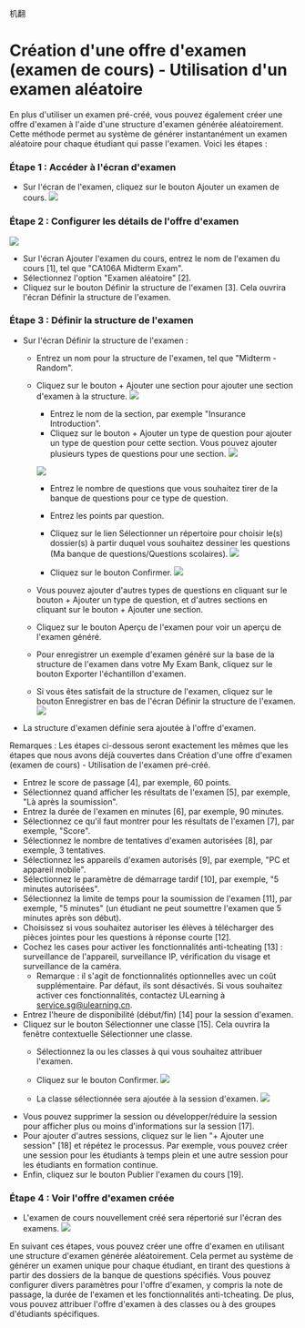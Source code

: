 机翻
# Création d'une offre d'examen (examen de cours) - Utilisation d'un examen aléatoire 
 
 En plus d'utiliser un examen pré-créé, vous pouvez également créer une offre d'examen à l'aide d'une structure d'examen générée aléatoirement. Cette méthode permet au système de générer instantanément un examen aléatoire pour chaque étudiant qui passe l'examen. Voici les étapes : 
 
 ### Étape 1 : Accéder à l'écran d'examen 
 - Sur l'écran de l'examen, cliquez sur le bouton Ajouter un examen de cours. 
 ![]( /img/utest/teacher/offering07.png) 
 
 ### Étape 2 : Configurer les détails de l'offre d'examen 
 ![]( /img/utest/teacher/offering08.png) 
 
 - Sur l'écran Ajouter l'examen du cours, entrez le nom de l'examen du cours [1], tel que "CA106A Midterm Exam". 
 - Sélectionnez l'option "Examen aléatoire" [2]. 
 - Cliquez sur le bouton Définir la structure de l'examen [3]. Cela ouvrira l'écran Définir la structure de l'examen. 
 
 ### Étape 3 : Définir la structure de l'examen 
 
 - Sur l'écran Définir la structure de l'examen : 
     - Entrez un nom pour la structure de l'examen, tel que "Midterm - Random". 
     - Cliquez sur le bouton + Ajouter une section pour ajouter une section d'examen à la structure. 
         ![]( /img/utest/teacher/offering09.png) 
         
         - Entrez le nom de la section, par exemple "Insurance Introduction". 
         - Cliquez sur le bouton + Ajouter un type de question pour ajouter un type de question pour cette section. Vous pouvez ajouter plusieurs types de questions pour une section. 
         ![]( /img/utest/teacher/offering10.png) 
 
         ![]( /img/utest/teacher/offering11.png) 
         - Entrez le nombre de questions que vous souhaitez tirer de la banque de questions pour ce type de question. 
         - Entrez les points par question. 
         - Cliquez sur le lien Sélectionner un répertoire pour choisir le(s) dossier(s) à partir duquel vous souhaitez dessiner les questions (Ma banque de questions/Questions scolaires). 
         ![]( /img/utest/teacher/offering12.png) 
 
         - Cliquez sur le bouton Confirmer. 
         ![]( /img/utest/teacher/offering13.png) 

     - Vous pouvez ajouter d'autres types de questions en cliquant sur le bouton + Ajouter un type de question, et d'autres sections en cliquant sur le bouton + Ajouter une section. 
     - Cliquez sur le bouton Aperçu de l'examen pour voir un aperçu de l'examen généré. 
     - Pour enregistrer un exemple d'examen généré sur la base de la structure de l'examen dans votre My Exam Bank, cliquez sur le bouton Exporter l'échantillon d'examen. 
     - Si vous êtes satisfait de la structure de l'examen, cliquez sur le bouton Enregistrer en bas de l'écran Définir la structure de l'examen. 
     ![]( /img/utest/teacher/offering14.png) 
 
 - La structure d'examen définie sera ajoutée à l'offre d'examen. 
 
 Remarques : Les étapes ci-dessous seront exactement les mêmes que les étapes que nous avons déjà couvertes dans Création d'une offre d'examen (examen de cours) - Utilisation de l'examen pré-créé. 
 
 - Entrez le score de passage [4], par exemple, 60 points. 
 - Sélectionnez quand afficher les résultats de l'examen [5], par exemple, "Là après la soumission". 
 - Entrez la durée de l'examen en minutes [6], par exemple, 90 minutes. 
 - Sélectionnez ce qu'il faut montrer pour les résultats de l'examen [7], par exemple, "Score". 
 - Sélectionnez le nombre de tentatives d'examen autorisées [8], par exemple, 3 tentatives. 
 - Sélectionnez les appareils d'examen autorisés [9], par exemple, "PC et appareil mobile". 
 - Sélectionnez le paramètre de démarrage tardif [10], par exemple, "5 minutes autorisées". 
 - Sélectionnez la limite de temps pour la soumission de l'examen [11], par exemple, "5 minutes" (un étudiant ne peut soumettre l'examen que 5 minutes après son début). 
 - Choisissez si vous souhaitez autoriser les élèves à télécharger des pièces jointes pour les questions à réponse courte [12]. 
 - Cochez les cases pour activer les fonctionnalités anti-tcheating [13] : surveillance de l'appareil, surveillance IP, vérification du visage et surveillance de la caméra. 
     - Remarque : il s'agit de fonctionnalités optionnelles avec un coût supplémentaire. Par défaut, ils sont désactivés. Si vous souhaitez activer ces fonctionnalités, contactez ULearning à service.sg@ulearning.cn. 
 - Entrez l'heure de disponibilité (début/fin) [14] pour la session d'examen. 
 - Cliquez sur le bouton Sélectionner une classe [15]. Cela ouvrira la fenêtre contextuelle Sélectionner une classe. 
     - Sélectionnez la ou les classes à qui vous souhaitez attribuer l'examen. 
     - Cliquez sur le bouton Confirmer. 
     ![]( /img/utest/teacher/offering15.png) 
 
     - La classe sélectionnée sera ajoutée à la session d'examen. 
     ![]( /img/utest/teacher/offering16.png) 
 - Vous pouvez supprimer la session ou développer/réduire la session pour afficher plus ou moins d'informations sur la session [17]. 
 - Pour ajouter d'autres sessions, cliquez sur le lien "+ Ajouter une session" [18] et répétez le processus. Par exemple, vous pouvez créer une session pour les étudiants à temps plein et une autre session pour les étudiants en formation continue. 
 - Enfin, cliquez sur le bouton Publier l'examen du cours [19]. 
 
 ### Étape 4 : Voir l'offre d'examen créée 
 
 - L'examen de cours nouvellement créé sera répertorié sur l'écran des examens. 
 ![]( /img/utest/teacher/offering17.png) 
 
 En suivant ces étapes, vous pouvez créer une offre d'examen en utilisant une structure d'examen générée aléatoirement. Cela permet au système de générer un examen unique pour chaque étudiant, en tirant des questions à partir des dossiers de la banque de questions spécifiés. Vous pouvez configurer divers paramètres pour l'offre d'examen, y compris la note de passage, la durée de l'examen et les fonctionnalités anti-tcheating. De plus, vous pouvez attribuer l'offre d'examen à des classes ou à des groupes d'étudiants spécifiques.
